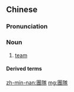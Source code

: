 {{also|团队}}
==Chinese==
{{zh-forms|s=团队}}

===Pronunciation===
{{zh-pron
|m=tuánduì
|c=tyun4 deoi6-2
|mn=thoân-tūi
|w=3doe de
|cat=n
}}

===Noun===
{{zh-noun}}

# [[team]]
#: {{zh-x|銷售 團隊|sales '''team'''}}
#: {{zh-x|專業 團隊|professional '''team'''}}

====Derived terms====
{{zh-der|團隊精神|團隊運動}}

[[zh-min-nan:團隊]]
[[mg:團隊]]